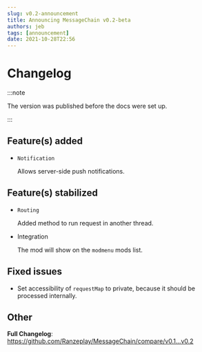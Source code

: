 ```yaml
---
slug: v0.2-announcement
title: Announcing MessageChain v0.2-beta
authors: jeb
tags: [announcement]
date: 2021-10-28T22:56
---
```


# Changelog

:::note

The version was published before the docs were set up.

:::

## Feature(s) added

- `Notification`
  
  Allows server-side push notifications.

## Feature(s) stabilized

- `Routing`

  Added method to run request in another thread.

- Integration

  The mod will show on the `modmenu` mods list.

## Fixed issues

- Set accessibility of `requestMap` to private, because it should be processed internally.

## Other  

**Full Changelog**: https://github.com/Ranzeplay/MessageChain/compare/v0.1...v0.2
